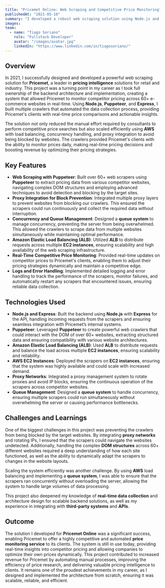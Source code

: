 ```yaml
---
title: "Pricemet Online: Web Scraping and Competitive Price Monitoring"
publishedAt: "2021-05-10"
summary: "I developed a robust web scraping solution using Node.js and Puppeteer to automate price monitoring for Pricemet. This solution helped reduce manual effort, provided real-time data on competitor pricing, and generated significant revenue by streamlining the online price search process."
images:
team:
  - name: "Tiago Soriano"
    role: "Fullstack Developer"
    avatar: "/images/avatar.jpg"
    linkedIn: "https://www.linkedin.com/in/tiagosoriano/"
---
```


## Overview

In 2021, I successfully designed and developed a powerful web scraping solution for **Pricemet**, a leader in **pricing intelligence** solutions for retail and industry. This project was a turning point in my career as I took full ownership of the backend architecture and implementation, creating a system that allowed Pricemet to monitor competitor pricing across 60+ e-commerce websites in real-time. Using **Node.js**, **Puppeteer**, and **Express**, I built multiple crawlers that automated the data collection process, providing Pricemet's clients with real-time price comparisons and actionable insights.

The solution not only reduced the manual effort required by consultants to perform competitive price searches but also scaled efficiently using **AWS** with load balancing, concurrency handling, and proxy integration to avoid being blocked by websites. The crawlers provided Pricemet's clients with the ability to monitor prices daily, making real-time pricing decisions and boosting revenue by optimizing their pricing strategies.

## Key Features

- **Web Scraping with Puppeteer**: Built over 60+ web scrapers using **Puppeteer** to extract pricing data from various competitor websites, navigating complex DOM structures and employing advanced techniques to avoid detection and blocking by the target sites.
- **Proxy Integration for Block Prevention**: Integrated multiple proxy layers to prevent websites from blocking our crawlers. This ensured the scrapers could run continuously and collect the required data without interruption.
- **Concurrency and Queue Management**: Designed a **queue system** to manage concurrency, preventing the server from being overwhelmed. This allowed the crawlers to scrape data from multiple websites simultaneously while maintaining optimal performance.
- **Amazon Elastic Load Balancing (ALB)**: Utilized **ALB** to distribute requests across multiple **EC2 instances**, ensuring scalability and high availability of the web scraping infrastructure.
- **Real-Time Competitive Price Monitoring**: Provided real-time updates on competitor prices to Pricemet's clients, enabling them to adjust their pricing strategies dynamically and maintain a competitive edge.
- **Logs and Error Handling**: Implemented detailed logging and error handling to track the performance of the scrapers, monitor failures, and automatically restart any scrapers that encountered issues, ensuring reliable data collection.

## Technologies Used

- **Node.js and Express**: Built the backend using **Node.js** with **Express** for the API, handling incoming requests from the scrapers and ensuring seamless integration with Pricemet’s internal systems.
- **Puppeteer**: Leveraged **Puppeteer** to create powerful web crawlers that could interact with the DOM of over 60+ websites, extracting structured data and ensuring compatibility with various website architectures.
- **Amazon Elastic Load Balancing (ALB)**: Used **ALB** to distribute requests and balance the load across multiple **EC2 instances**, ensuring scalability and reliability.
- **AWS EC2 Instances**: Deployed the scrapers on **EC2 instances**, ensuring that the system was highly available and could scale with increased demand.
- **Proxy Networks**: Integrated a proxy management system to rotate proxies and avoid IP blocks, ensuring the continuous operation of the scrapers across competitor websites.
- **Queue Management**: Designed a **queue system** to handle concurrency, ensuring multiple scrapers could run simultaneously without overwhelming the server or causing performance bottlenecks.

## Challenges and Learnings

One of the biggest challenges in this project was preventing the crawlers from being blocked by the target websites. By integrating **proxy networks** and rotating IPs, I ensured that the scrapers could navigate the websites undetected. Additionally, handling the complex **DOM structures** across 60+ different websites required a deep understanding of how each site functioned, as well as the ability to dynamically adapt the scrapers to changes in the website layouts.

Scaling the system efficiently was another challenge. By using **AWS** load balancing and implementing a **queue system**, I was able to ensure that the scrapers ran concurrently without overloading the server, allowing the system to handle large volumes of data processing.

This project also deepened my knowledge of **real-time data collection** and architecture design for scalable backend solutions, as well as my experience in integrating with **third-party systems** and **APIs**.

## Outcome

The solution I developed for **Pricemet Online** was a significant success, enabling Pricemet to offer a highly competitive and automated **price monitoring service** to its clients. The system is still in use today, providing real-time insights into competitor pricing and allowing companies to optimize their own prices dynamically. This project contributed to increased revenue for Pricemet by automating manual processes, improving the efficiency of price research, and delivering valuable pricing intelligence to clients. It remains one of the proudest achievements in my career, as I designed and implemented the architecture from scratch, ensuring it was scalable, reliable, and efficient.
